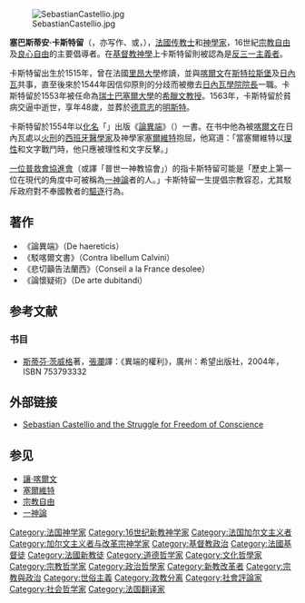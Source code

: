 {{noteTA
|T=zh-cn:塞巴斯蒂安·卡斯特利奥;zh-tw:塞巴斯汀·卡斯特留
|1=zh-cn:卡斯特利奥; zh-tw:卡斯特留;
|2=zh-cn:塞巴斯蒂安·卡斯特利奥;zh-tw:塞巴斯汀·卡斯特留;
}}
[[File:SebastianCastellio.jpg|thumb]]

'''塞巴斯蒂安·卡斯特留'''（{{lang-fr|Sebastian Castellio}}，亦写作{{lang|fr|Châtaillon}}、{{lang|fr|Castellión}}或{{lang|fr|Castello}}，{{bd|1515年||1563年|12月29日|catIdx=C}}），[[法國|法國]][[传教士|传教士]]和[[神學家|神學家]]，16世紀[[宗教自由|宗教自由]]及[[良心自由|良心自由]]的主要倡導者。在[[基督教|基督教]][[神學|神學]]上卡斯特留則被認為是[[反三一主義者|反三一主義者]]。

卡斯特留出生於1515年，曾在法國[[里昂大學|里昂大學]]修讀，並與[[讓·喀爾文|喀爾文]]在[[斯特拉斯堡|斯特拉斯堡]]及[[日內瓦|日內瓦]]共事，直至後來於1544年因信仰原則的分歧而被撤去[[日內瓦學院|日內瓦學院]][[院長|院長]]一職。卡斯特留於1553年被任命為[[瑞士|瑞士]][[巴塞爾大學|巴塞爾大學]]的[[希臘文|希臘文]][[教授|教授]]。1563年，卡斯特留於貧病交逼中逝世，享年48歲，並葬於[[德意志|德意志]]的[[明斯特|明斯特]]。

卡斯特留於1554年以[[化名|化名]]「{{lang|fr|Martinus Bellius}}」出版《[[論異端|論異端]]》（''{{lang|fr|De haereticis}}''）一書。在书中他為被[[讓·喀爾文|喀爾文]]在日內瓦處以[[火刑|火刑]]的[[西班牙|西班牙]][[醫學家|醫學家]]及神學家[[塞爾維特|塞爾維特]]抱屈，他寫道：「當塞爾維特以[[理性|理性]]和文字戰鬥時，他只應被理性和文字反擊。」

[[一位普救會協進會|一位普救會協進會]]（或譯「普世一神教協會」）的{{lang|fr|J. Frank Schulman}}指卡斯特留可能是「歷史上第一位在現代的角度中可被稱為[[一神論|一神論]]者的人。」卡斯特留一生提倡宗教容忍，尤其駁斥政府對不奉國教者的[[驅逐|驅逐]]行為。

==著作==
* 《論異端》（De haereticis）
* 《駁喀爾文書》（Contra libellum Calvini）
* 《悲切籲告法蘭西》（Conseil a la France desolee） 
* 《論懷疑術》（De arte dubitandi）

==参考文献==
{{Reflist}}

===书目===
*[[斯蒂芬·茨威格|斯蒂芬·茨威格]]著，[[張瀾|張瀾]]譯：《異端的權利》，廣州：希望出版社，2004年，ISBN 753793332

==外部链接==
*{{en icon}}[https://web.archive.org/web/20050306160331/http://www.socinian.org/castellio.html Sebastian Castellio and the Struggle for Freedom of Conscience]

==参见==
* [[讓·喀爾文|讓·喀爾文]]
* [[塞爾維特|塞爾維特]]
* [[宗教自由|宗教自由]]
* [[一神論|一神論]]

{{Authority control}}
{{DEFAULTSORT:Castellio, Sebastian}}
[[Category:法国神学家|Category:法国神学家]]
[[Category:16世纪新教神学家|Category:16世纪新教神学家]]
[[Category:法国加尔文主义者|Category:法国加尔文主义者]]
[[Category:加尔文主义者与改革宗神学家|Category:加尔文主义者与改革宗神学家]]
[[Category:基督教政治|Category:基督教政治]]
[[Category:法國基督徒|Category:法國基督徒]]
[[Category:法國新教徒|Category:法國新教徒]]
[[Category:道德哲学家|Category:道德哲学家]]
[[Category:文化哲學家|Category:文化哲學家]]
[[Category:宗教哲学家|Category:宗教哲学家]]
[[Category:政治哲學家|Category:政治哲學家]]
[[Category:新教改革者|Category:新教改革者]]
[[Category:宗教與政治|Category:宗教與政治]]
[[Category:世俗主義|Category:世俗主義]]
[[Category:政教分离|Category:政教分离]]
[[Category:社會評論家|Category:社會評論家]]
[[Category:社会哲学家|Category:社会哲学家]]
[[Category:法国翻译家|Category:法国翻译家]]